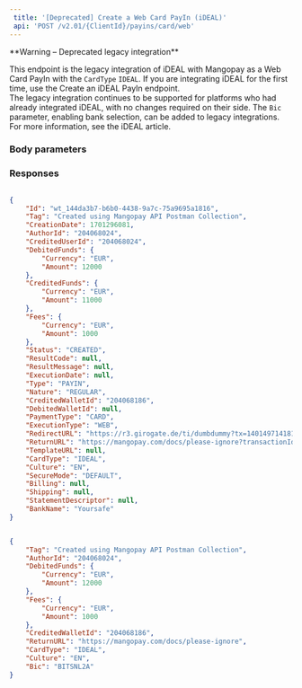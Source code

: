 ```yaml
---  
 title: '[Deprecated] Create a Web Card PayIn (iDEAL)'  
 api: 'POST /v2.01/{ClientId}/payins/card/web'  
---  
```


  

<Warning>  
**Warning – Deprecated legacy integration** 
  
This endpoint is the legacy integration of iDEAL with Mangopay as a Web Card PayIn with the `CardType` `IDEAL`. If you are integrating iDEAL for the first time, use the Create an iDEAL PayIn endpoint.  
The legacy integration continues to be supported for platforms who had already integrated iDEAL, with no changes required on their side. The `Bic` parameter, enabling bank selection, can be added to legacy integrations. For more information, see the iDEAL article.  
</Warning>  

### Body parameters  

<Tag />  

<AuthorId />  

<DebitedFunds8 />  

<Fees8 />  

<ReturnURL3 />  

<CreditedWalletId />  

<CardType3 />  

<Culture1 />  

<StatementDescriptor />  

<ProfilingAttemptReference />  

<Bic1 />  

### Responses  

<AccordionGroup><Accordion title="200 Created">  

<IdResponse />  

<TagResponse />  

<CreationDateResponse />  

<AuthorIdResponse />  

<CreditedUserIdResponse />  

<DebitedFunds1Response />  

<CreditedFunds1Response />  

<Fees1Response />  

<StatusResponse />  

<ResultCodeResponse />  

<ResultMessageResponse />  

<ExecutionDateResponse />  

<TypeResponse />  

<NatureResponse />  

<CreditedWalletIdResponse />  

<DebitedWalletId1Response />  

<PaymentType1Response />  

<ExecutionTypeResponse />  

<RedirectURLResponse />  

<ReturnURL1Response />  

<TemplateURLResponse />  

<CardType1Response />  

<Culture1Response />  

<SecureModeResponse />  

<Billing1Response />  

<Shipping1Response />  

<StatementDescriptorResponse />  

<BankNameResponse /></Accordion></AccordionGroup>  

<ResponseExample>  

```json 200 Created  

{
    "Id": "wt_144da3b7-b6b0-4438-9a7c-75a9695a1816",
    "Tag": "Created using Mangopay API Postman Collection",
    "CreationDate": 1701296081,
    "AuthorId": "204068024",
    "CreditedUserId": "204068024",
    "DebitedFunds": {
        "Currency": "EUR",
        "Amount": 12000
    },
    "CreditedFunds": {
        "Currency": "EUR",
        "Amount": 11000
    },
    "Fees": {
        "Currency": "EUR",
        "Amount": 1000
    },
    "Status": "CREATED",
    "ResultCode": null,
    "ResultMessage": null,
    "ExecutionDate": null,
    "Type": "PAYIN",
    "Nature": "REGULAR",
    "CreditedWalletId": "204068186",
    "DebitedWalletId": null,
    "PaymentType": "CARD",
    "ExecutionType": "WEB",
    "RedirectURL": "https://r3.girogate.de/ti/dumbdummy?tx=140149714181&rs=PyFMwmikCotrnVEf50EQx9jR9Ib38oMG&cs=3d5141c0cf871b4c8a6a53e635a39ebaabbf1e76093fa19bcba331728381b005",
    "ReturnURL": "https://mangopay.com/docs/please-ignore?transactionId=wt_144da3b7-b6b0-4438-9a7c-75a9695a1816",
    "TemplateURL": null,
    "CardType": "IDEAL",
    "Culture": "EN",
    "SecureMode": "DEFAULT",
    "Billing": null,
    "Shipping": null,
    "StatementDescriptor": null,
    "BankName": "Yoursafe"
}  

 ```  

</ResponseExample>  

<RequestExample>  
  
```json REST  

{
    "Tag": "Created using Mangopay API Postman Collection",
    "AuthorId": "204068024",
    "DebitedFunds": {
        "Currency": "EUR",
        "Amount": 12000
    },
    "Fees": {
        "Currency": "EUR",
        "Amount": 1000
    },
    "CreditedWalletId": "204068186",
    "ReturnURL": "https://mangopay.com/docs/please-ignore",
    "CardType": "IDEAL",
    "Culture": "EN",
    "Bic": "BITSNL2A"
}  
```  

  
</RequestExample>